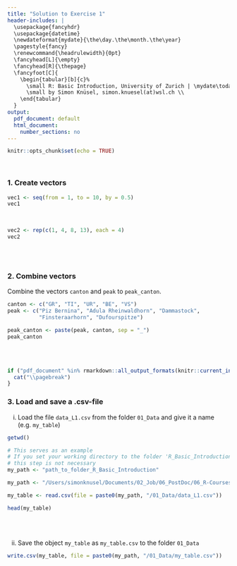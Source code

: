 ```yaml
---
title: "Solution to Exercise 1"
header-includes: |
  \usepackage{fancyhdr}
  \usepackage{datetime}
  \newdateformat{mydate}{\the\day.\the\month.\the\year}
  \pagestyle{fancy}
  \renewcommand{\headrulewidth}{0pt}
  \fancyhead[L]{\empty}
  \fancyhead[R]{\thepage}
  \fancyfoot[C]{
    \begin{tabular}[b]{c}%
      \small R: Basic Introduction, University of Zurich | \mydate\today\ \\
      \small by Simon Knüsel, simon.knuesel(at)wsl.ch \\
    \end{tabular}
  }
output:
  pdf_document: default
  html_document:
    number_sections: no
---
```


```r
knitr::opts_chunk$set(echo = TRUE)
```
<br>

### 1. Create vectors
```r
vec1 <- seq(from = 1, to = 10, by = 0.5)
vec1
```
<br>
```r
vec2 <- rep(c(1, 4, 8, 13), each = 4)
vec2
```
<br><br>

### 2. Combine vectors
Combine the vectors `canton` and `peak` to `peak_canton`.

```r
canton <- c("GR", "TI", "UR", "BE", "VS")
peak <- c("Piz Bernina", "Adula Rheinwaldhorn", "Dammastock", 
          "Finsteraarhorn", "Dufourspitze")

peak_canton <- paste(peak, canton, sep = "_")
peak_canton
```
<br><br>

```r
if ("pdf_document" %in% rmarkdown::all_output_formats(knitr::current_input())) {
  cat("\\pagebreak")
}
```

### 3. Load and save a .csv-file

i) Load the file `data_L1.csv` from the folder `01_Data` and give it a name (e.g. `my_table`)

```r
getwd()
```
```r
# This serves as an example
# If you set your working directory to the folder 'R_Basic_Introduction', 
# this step is not necessary
my_path <- "path_to_folder_R_Basic_Introduction"
```
```r
my_path <- "/Users/simonknusel/Documents/02_Job/06_PostDoc/06_R-Courses/01_UZH_courses/2019/R_Basic_Introduction/"
```
```r
my_table <- read.csv(file = paste0(my_path, "/01_Data/data_L1.csv"))

head(my_table)
```
<br><br>

ii) Save the object `my_table` as `my_table.csv` to the folder `01_Data`

```r
write.csv(my_table, file = paste0(my_path, "/01_Data/my_table.csv"))
```

